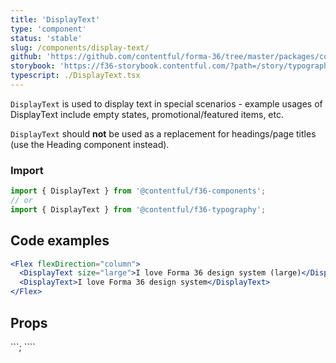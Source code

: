 ```yaml
---
title: 'DisplayText'
type: 'component'
status: 'stable'
slug: /components/display-text/
github: 'https://github.com/contentful/forma-36/tree/master/packages/components/typography/src'
storybook: 'https://f36-storybook.contentful.com/?path=/story/typography-display-text--basic'
typescript: ./DisplayText.tsx
---
```


`DisplayText` is used to display text in special scenarios - example usages of DisplayText include empty states, promotional/featured items, etc.

`DisplayText` should **not** be used as a replacement for headings/page titles (use the Heading component instead).

### Import

```js static=true
import { DisplayText } from '@contentful/f36-components';
// or
import { DisplayText } from '@contentful/f36-typography';
```

## Code examples

```jsx
<Flex flexDirection="column">
  <DisplayText size="large">I love Forma 36 design system (large)</DisplayText>
  <DisplayText>I love Forma 36 design system</DisplayText>
</Flex>
```

## Props


<Props of="DisplayText" />
```; ````
